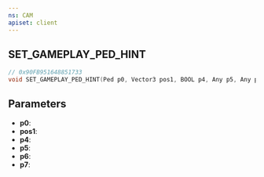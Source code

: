 ```yaml
---
ns: CAM
apiset: client
---
```

## SET_GAMEPLAY_PED_HINT

```c
// 0x90FB951648851733
void SET_GAMEPLAY_PED_HINT(Ped p0, Vector3 pos1, BOOL p4, Any p5, Any p6, Any p7);
```


## Parameters
* **p0**:
* **pos1**:
* **p4**:
* **p5**:
* **p6**:
* **p7**: